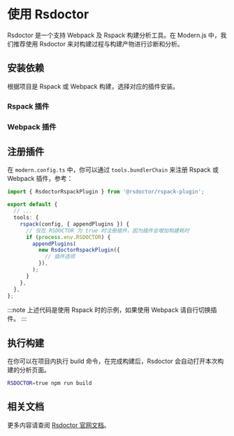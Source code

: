 
# 使用 Rsdoctor

Rsdoctor 是一个支持 Webpack 及 Rspack 构建分析工具。在 Modern.js 中，我们推荐使用 Rsdoctor 来对构建过程与构建产物进行诊断和分析。

## 安装依赖

根据项目是 Rspack 或 Webpack 构建，选择对应的插件安装。

### Rspack 插件

<PackageManagerTabs command="add @rsdoctor/rspack-plugin -D" />

### Webpack 插件

<PackageManagerTabs command="add @rsdoctor/webpack-plugin -D" />

## 注册插件

在 `modern.config.ts` 中，你可以通过 `tools.bundlerChain` 来注册 Rspack 或 Webpack 插件，参考：

```ts title="modern.config.ts"
import { RsdoctorRspackPlugin } from '@rsdoctor/rspack-plugin';

export default {
  // ...
  tools: {
    rspack(config, { appendPlugins }) {
      // 仅在 RSDOCTOR 为 true 时注册插件，因为插件会增加构建耗时
      if (process.env.RSDOCTOR) {
        appendPlugins(
          new RsdoctorRspackPlugin({
            // 插件选项
          }),
        );
      }
    },
  },
};
```

:::note
上述代码是使用 Rspack 时的示例，如果使用 Webpack 请自行切换插件。
:::

## 执行构建

在你可以在项目内执行 build 命令，在完成构建后，Rsdoctor 会自动打开本次构建的分析页面。

```bash
RSDOCTOR=true npm run build
```

## 相关文档

更多内容请查阅 [Rsdoctor 官网文档](https://rsdoctor.rs/)。
